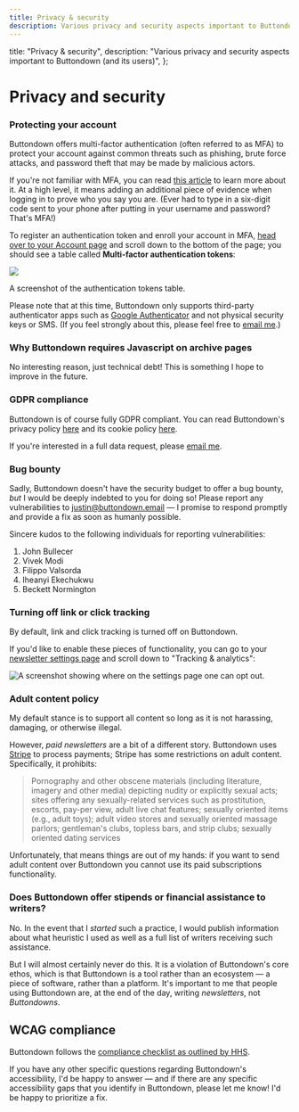 ```yaml
---
title: Privacy & security
description: Various privacy and security aspects important to Buttondown (and its users)
---
```



  title: "Privacy & security",
  description:
    "Various privacy and security aspects important to Buttondown (and its users)",
};

# Privacy and security

### Protecting your account

Buttondown offers multi-factor authentication (often referred to as MFA) to protect your account against
common threats such as phishing, brute force attacks, and password theft that may be made by malicious actors.

If you're not familiar with MFA, you can read [this article](https://en.wikipedia.org/wiki/Multi-factor_authentication)
to learn more about it. At a high level, it means adding an additional piece of evidence when logging in to prove who
you say you are. (Ever had to type in a six-digit code sent to your phone after putting in your username and password? That's
MFA!)

To register an authentication token and enroll your account in MFA, [head over to your Account page](https://buttondown.email/account) and scroll
down to the bottom of the page; you should see a table called **Multi-factor authentication tokens**:

![](/images/mfa.png)

A screenshot of the authentication tokens table.

Please note that at this time, Buttondown only supports third-party authenticator apps such as [Google Authenticator](https://support.google.com/accounts/answer/1066447?hl=en) and not
physical security keys or SMS. (If you feel strongly about this, please feel free to [email me](mailto:justin@buttondown.email).)

### Why Buttondown requires Javascript on archive pages

No interesting reason, just technical debt! This is something I hope to improve
in the future.

### GDPR compliance

Buttondown is of course fully GDPR compliant. You can read Buttondown's privacy policy [here](https://buttondown.email/privacy) and its cookie policy [here](https://buttondown.email/cookies).

If you're interested in a full data request, please [email me](mailto:justin@buttondown.email).

### Bug bounty

Sadly, Buttondown doesn't have the security budget to offer a bug bounty, _but_ I would be deeply indebted to you for doing so! Please report any vulnerabilities to [justin@buttondown.email](mailto:justin@buttondown.email) — I promise to respond promptly and provide a fix as soon as humanly possible.

Sincere kudos to the following individuals for reporting vulnerabilities:

1. John Bullecer
2. Vivek Modi
3. Filippo Valsorda
4. Iheanyi Ekechukwu
5. Beckett Normington

### Turning off link or click tracking

By default, link and click tracking is turned off on Buttondown.

If you'd like to enable these pieces of functionality, you can go to your [newsletter settings page](https://buttondown.email/settings) and scroll down to "Tracking & analytics":

![A screenshot showing where on the settings page one can opt out.](/images/opt-out.png)

### Adult content policy

My default stance is to support all content so long as it is not harassing, damaging, or otherwise illegal.

However, _paid newsletters_ are a bit of a different story. Buttondown uses [Stripe](https://stripe.com/restricted-businesses) to process payments; Stripe has some restrictions on adult content. Specifically, it prohibits:

> Pornography and other obscene materials (including literature, imagery and other media) depicting nudity or explicitly sexual acts; sites offering any sexually-related services such as prostitution, escorts, pay-per view, adult live chat features; sexually oriented items (e.g., adult toys); adult video stores and sexually oriented massage parlors; gentleman's clubs, topless bars, and strip clubs; sexually oriented dating services

Unfortunately, that means things are out of my hands: if you want to send adult content over Buttondown you cannot use its paid subscriptions functionality.

### Does Buttondown offer stipends or financial assistance to writers?

No. In the event that I _started_ such a practice, I would publish information about what heuristic I used as well as a full list of writers receiving such assistance.

But I will almost certainly never do this. It is a violation of Buttondown's core ethos, which is that Buttondown is a tool rather than an ecosystem — a piece of software, rather than a platform. It's important to me that people using Buttondown are, at the end of the day, writing _newsletters_, not _Buttondowns_.

## WCAG compliance

Buttondown follows the [compliance checklist as outlined by HHS](https://www.hhs.gov/web/section-508/accessibility-checklists/index.html).

If you have any other specific questions regarding Buttondown's accessibility, I'd be happy to answer — and if there are any specific accessibility gaps that you identify
in Buttondown, please let me know! I'd be happy to prioritize a fix.
